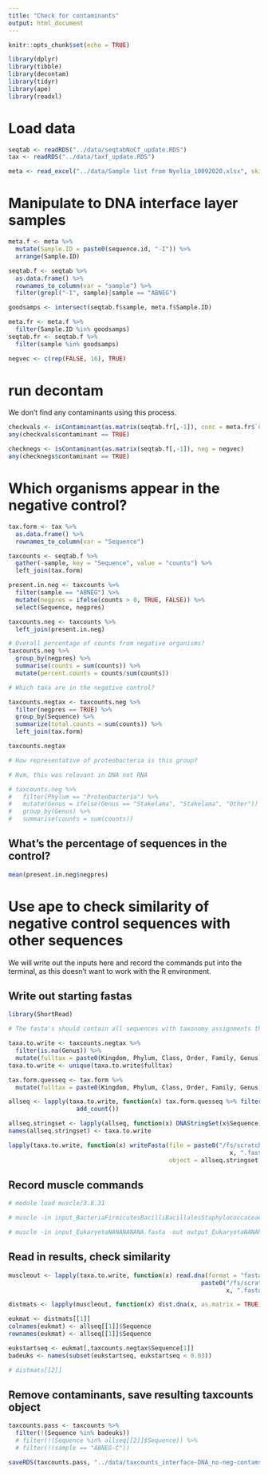```yaml
---
title: "Check for contaminants"
output: html_document
---
```


```r
knitr::opts_chunk$set(echo = TRUE)

library(dplyr)
library(tibble)
library(decontam)
library(tidyr)
library(ape)
library(readxl)
```

# Load data

```r
seqtab <- readRDS("../data/seqtabNoCf_update.RDS")
tax <- readRDS("../data/taxf_update.RDS")

meta <- read_excel("../data/Sample list from Nyelia_10092020.xlsx", skip = 6)
```

# Manipulate to DNA interface layer samples

```r
meta.f <- meta %>%
  mutate(Sample.ID = paste0(sequence.id, "-I")) %>%
  arrange(Sample.ID)

seqtab.f <- seqtab %>%
  as.data.frame() %>%
  rownames_to_column(var = "sample") %>%
  filter(grepl("-I", sample)|sample == "ABNEG")

goodsamps <- intersect(seqtab.f$sample, meta.f$Sample.ID)

meta.fr <- meta.f %>%
  filter(Sample.ID %in% goodsamps)
seqtab.fr <- seqtab.f %>%
  filter(sample %in% goodsamps)

negvec <- c(rep(FALSE, 16), TRUE)
```

# run decontam

We don't find any contaminants using this process.
```r
checkvals <- isContaminant(as.matrix(seqtab.fr[,-1]), conc = meta.fr$`Concentration (ug/ul)`)
any(checkvals$contaminant == TRUE)

checknegs <- isContaminant(as.matrix(seqtab.f[,-1]), neg = negvec)
any(checknegs$contaminant == TRUE)
```

# Which organisms appear in the negative control?

```r
tax.form <- tax %>%
  as.data.frame() %>%
  rownames_to_column(var = "Sequence")

taxcounts <- seqtab.f %>%
  gather(-sample, key = "Sequence", value = "counts") %>%
  left_join(tax.form) 

present.in.neg <- taxcounts %>%
  filter(sample == "ABNEG") %>%
  mutate(negpres = ifelse(counts > 0, TRUE, FALSE)) %>%
  select(Sequence, negpres)
```

```r
taxcounts.neg <- taxcounts %>%
  left_join(present.in.neg)

# Overall percentage of counts from negative organisms?
taxcounts.neg %>%
  group_by(negpres) %>%
  summarise(counts = sum(counts)) %>%
  mutate(percent.counts = counts/sum(counts))

# Which taxa are in the negative control?

taxcounts.negtax <- taxcounts.neg %>%
  filter(negpres == TRUE) %>%
  group_by(Sequence) %>%
  summarize(total.counts = sum(counts)) %>%
  left_join(tax.form)

taxcounts.negtax
```

```r
# How representative of proteobacteria is this group? 

# Nvm, this was relevant in DNA not RNA

# taxcounts.neg %>%
#   filter(Phylum == "Proteobacteria") %>%
#   mutate(Genus = ifelse(Genus == "Stakelama", "Stakelama", "Other")) %>%
#   group_by(Genus) %>%
#   summarise(counts = sum(counts))
```

## What's the percentage of sequences in the control?

```r
mean(present.in.neg$negpres)
```

# Use ape to check similarity of negative control sequences with other sequences

We will write out the inputs here and record the commands put into the terminal, as this doesn't want to work with the R environment.

## Write out starting fastas

```r
library(ShortRead)

# The fasta's should contain all sequences with taxonomy assignments that are the same as the contaminants that are not fully labelled.

taxa.to.write <- taxcounts.negtax %>%
  filter(is.na(Genus)) %>%
  mutate(fulltax = paste0(Kingdom, Phylum, Class, Order, Family, Genus)) 
taxa.to.write <- unique(taxa.to.write$fulltax)

tax.form.quesseq <- tax.form %>%
  mutate(fulltax = paste0(Kingdom, Phylum, Class, Order, Family, Genus)) 

allseq <- lapply(taxa.to.write, function(x) tax.form.quesseq %>% filter(fulltax == x) %>% select(Sequence) %>%
                   add_count())

allseq.stringset <- lapply(allseq, function(x) DNAStringSet(x$Sequence))
names(allseq.stringset) <- taxa.to.write

lapply(taxa.to.write, function(x) writeFasta(file = paste0("/fs/scratch/PAS1479/atbac/muscle-fastqs/input_",
                                                              x, ".fasta"), 
                                             object = allseq.stringset[[x]]))
```

## Record muscle commands

```r
# module load muscle/3.8.31

# muscle -in input_BacteriaFirmicutesBacilliBacillalesStaphylococcaceaeNA.fasta -out output_BacteriaFirmicutesBacilliBacillalesStaphylococcaceaeNA.fasta

# muscle -in input_EukaryotaNANANANANA.fasta -out output_EukaryotaNANANANANA.fasta
```

## Read in results, check similarity

```r
muscleout <- lapply(taxa.to.write, function(x) read.dna(format = "fasta",
                                                      paste0("/fs/scratch/PAS1479/atbac/muscle-fastqs/output_",
                                                             x, ".fasta")))

distmats <- lapply(muscleout, function(x) dist.dna(x, as.matrix = TRUE))

```

```r
eukmat <- distmats[[1]]
colnames(eukmat) <- allseq[[1]]$Sequence
rownames(eukmat) <- allseq[[1]]$Sequence

eukstartseq <- eukmat[,taxcounts.negtax$Sequence[1]]
badeuks <- names(subset(eukstartseq, eukstartseq < 0.03))

# distmats[[2]]
```

## Remove contaminants, save resulting taxcounts object

```r
taxcounts.pass <- taxcounts %>%
  filter(!(Sequence %in% badeuks)) 
  # filter(!(Sequence %in% allseq[[2]]$Sequence)) %>%
  # filter(!(sample == "ABNEG-C"))

saveRDS(taxcounts.pass, "../data/taxcounts_interface-DNA_no-neg-contams.RDS")
```